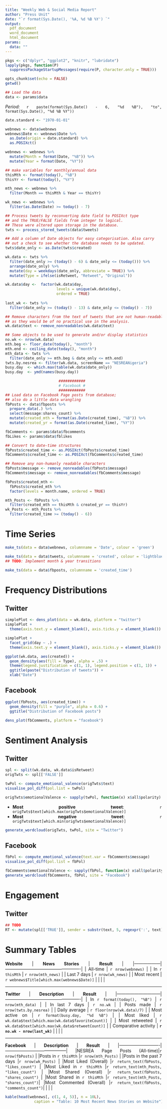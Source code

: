```yaml
---
title: "Weekly Web & Social Media Report"
author: "Press Unit"
date: "`r format(Sys.Date(), '%A, %d %B %Y') `"
output:
  pdf_document
  word_document
  html_document
params:
  data: ""
---
```


<style>
  body {
    text-align: justify
  }
</style>                                                                  

```r
pkgs <- c("dplyr", "ggplot2", "knitr", "lubridate")
lapply(pkgs, function(P) 
  suppressPackageStartupMessages(require(P, character.only = TRUE)))

opts_chunk$set(echo = FALSE)
getwd()
```

```r
## Load the data
data <- params$data
```

*Period:* 
`r paste(format(Sys.Date() - 6, "%d %B"), "to", format(Sys.Date(), "%d %B %Y"))`

```r
date.standard <- "1970-01-01"

webnews <- data$webnews
webnews$Date <- webnews$Date %>%
  as.Date(origin = date.standard) %>%
  as.POSIXct()

webnews <- webnews %>%
  mutate(Month = format(Date, "%B")) %>%
  mutate(Year = format(Date, "%Y"))

## make variables for monthly/annual data
thisMth <- format(today(), "%B")
thisYr <- format(today(), "%Y")

mth_news <- webnews %>%
  filter(Month == thisMth & Year == thisYr)

wk_news <- webnews %>%
  filter(as.Date(Date) >= today() - 7)
```

```r
## Process tweets by reconverting date field to POSIXct type 
## and the TRUE/FALSE fields from integer to logical.
## These were altered upon storage in the database.
twts <- process_stored_tweets(data$tweets)

## Add a column of Date objects for easy categorisation. Also carry 
## out a check to see whether the database needs to be updated.
twts$date_only <- as.Date(twts$created)

wk.data <- twts %>%
  filter(date_only >= (today() - 6) & date_only <= (today())) %>%
  arrange(date_only) %>%
  mutate(day = weekdays(date_only, abbreviate = TRUE)) %>%
  mutate(Type = ifelse(isRetweet, "Retweet", "Original"))

wk.data$day <-  factor(wk.data$day,
                       levels = unique(wk.data$day),
                       ordered = TRUE)
  
last_wk <- twts %>%
  filter(date_only >= (today() - 13) & date_only <= (today() - 7))

## Remove characters from the text of tweets that are not human-readable, 
## as they would be of no practical use in the analysis.
wk.data$text <- remove_nonreadables(wk.data$text)

## Some objects to be used to generate and/or display statistics
no.wk <- nrow(wk.data)
mth.beg <- floor_date(today(), "month")
mth.end <- ceiling_date(today(), "month")
mth_data <- twts %>%
  filter(date_only >= mth.beg & date_only <= mth.end)
twts.by.nesrea <- filter(wk.data, screenName == "NESREANigeria")
busy.day  <- which.max(table(wk.data$date_only))
busy.day  <- ymd(names(busy.day))
```

```r
                        ############
                        # Facebook #
                        ############
## Load data on Facebook Page posts from database;
## also do a little data wrangling
fbPosts <- data$fbposts %>%
  prepare_data(.) %>%
  select(message:shares_count) %>%
  mutate(created_mth = format(as.Date(created_time), "%B")) %>%
  mutate(created_yr = format(as.Date(created_time), "%Y"))

fbComments <- params$data$fbcomments
fbLikes <- params$data$fblikes

## Convert to date-time structures
fbPosts$created_time <- as.POSIXct(fbPosts$created_time)
fbComments$created_time <- as.POSIXct(fbComments$created_time)

## Remove any non-humanly readable characters
fbPosts$message <- remove_nonreadables(fbPosts$message)
fbComments$message <- remove_nonreadables(fbComments$message)

fbPosts$created_mth <-
  fbPosts$created_mth %>%
  factor(levels = month.name, ordered = TRUE)

mth_Posts <- fbPosts %>%
  filter(created_mth == thisMth & created_yr == thisYr)
wk_Posts <- mth_Posts %>%
  filter(created_time >= (today() - 6))
```

# Time Series
```r
make_ts(data = data$webnews, columnname = 'Date', colour = 'green')
```

```r
make_ts(data = data$tweets, columnname = 'created', colour = 'lightblue')
## TODO: Implement month & year transitions
```

```r
make_ts(data = data$fbposts, columnname = 'created_time')
```

# Frequency Distributions
## Twitter
```r
simplePlot <- dens_plot(data = wk.data, platform = "twitter")
simplePlot +
  theme(axis.text.y = element_blank(), axis.ticks.y = element_blank())
```

```r
simplePlot +
  facet_grid(day ~ .) +
  theme(axis.text.y = element_blank(), axis.ticks.y = element_blank())
```

```r
ggplot(wk.data, aes(created)) +
  geom_density(aes(fill = Type), alpha = .5) +
  theme(legend.justification = c(1, 1), legend.position = c(1, 1)) +
  ggtitle(paste("Distribution of tweets")) +
  xlab("Date")
```

## Facebook
```r
ggplot(fbPosts, aes(created_time)) +
  geom_density(fill = "purple", alpha = 0.6) +
  ggtitle("Distribution of Facebook posts")
```

```r
dens_plot(fbComments, platform = "facebook")
```

# Sentiment Analysis
## Twitter
```r
spl <- split(wk.data, wk.data$isRetweet)
origTwts <- spl[['FALSE']]

twPol <- compute_emotional_valence(origTwts$text)
visualise_pol_diff(pol.list = twPol)
```

```r
origTwts$emotionalValence <- sapply(twPol, function(x) x$all$polarity)
```

* __Most positive tweet__: `r origTwts$text[which.max(origTwts$emotionalValence)]`
* __Most negative tweet__: `r origTwts$text[which.min(origTwts$emotionalValence)]` 

```r
generate_wordcloud(origTwts, twPol, site = "Twitter")
```

## Facebook
```r
fbPol <- compute_emotional_valence(text.var = fbComments$message)
visualise_pol_diff(pol.list = fbPol)
```
  
```r
fbComments$emotionalValence <- sapply(fbPol, function(x) x$all$polarity)
generate_wordcloud(fbComments, fbPol, site = "Facebook")
```

# Engagement
## Twitter

```r
## TODO
RT <- mutate(spl[['TRUE']], sender = substr(text, 5, regexpr(':', text) - 1))
```


# Summary Tables
**Website**
| **News Stories** |    **Result**                                      |
|------------------|----------------------------------------------------|
| All-time         | `r nrow(webnews)`                              |
| In `r thisMth`   | `r nrow(mth_news)`                                 |
| Last 7 days      | `r nrow(wk_news)`                                  |
| Most recent      | `r webnews$Title[which.max(webnews$Date)]` |
|                  |                                                    |

***

**Twitter**
|     **Description**          |    **Result**                                      |
|------------------------------|----------------------------------------------------|
| In `r format(today(), "%B")` | `r nrow(mth_data)`                                 |
| In last 7 days               | `r no.wk`                                          |
| Posts made                   | `r nrow(twts.by.nesrea)`                           |
| Daily average                | `r floor(nrow(wk.data)/7)`                         |
| Most active on               | `r format(busy.day, "%d %B")`                   |
| Most liked                   | `r wk.data$text[which.max(wk.data$favoriteCount)]` |
| Most retweeted               | `r wk.data$text[which.max(wk.data$retweetCount)]`  |
| Comparative activity         | **`r no.wk - nrow(last_wk)`**                      |
|                              |                                                    |

<!-- TODO: Add No. of followers (overall) & new followers (in last 7 days) -->

***

**Facebook**
|     **Description**        |    **Result**                            |
|----------------------------|------------------------------------------|
|NESREA Page Posts (All-time)|`r nrow(fbPosts)`                         |
|Posts in `r thisMth`        |`r nrow(mth_Posts)`                       |
|Posts in the past 7 days    |`r nrow(wk_Posts)`                        |
|Most Liked  (Overall)       |`r return_text(fbPosts, "likes_count")`   |
|Most Liked in `r thisMth`   |`r return_text(mth_Posts, "likes_count")` |
|Most Shared (Overall)       |`r return_text(fbPosts, "shares_count")`  |
|Most Shared in `r thisMth`  |`r return_text(mth_Posts, "shares_count")`|
|Most Commented  (Overall)   |`r return_text(fbPosts, "comments_count")`|
|                            |                                          |

```r
kable(head(webnews[, c(1, 4, 5)], n = 10L),
             caption = "Table: 10 Most Recent News Stories on Website")
```


